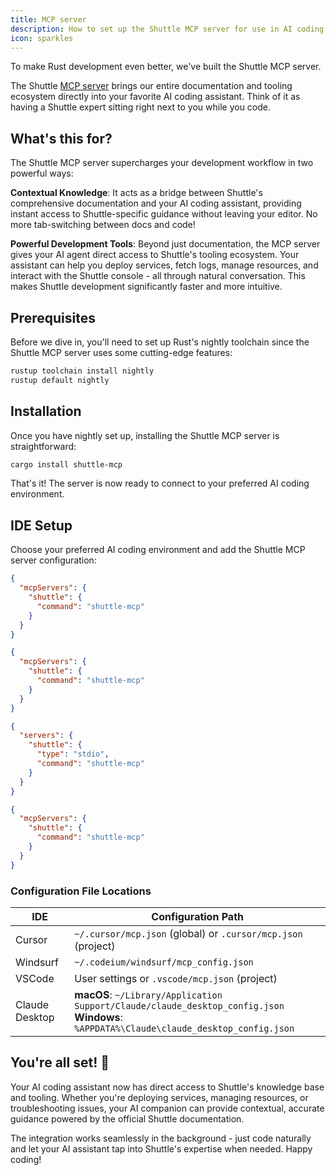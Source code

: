 ```yaml
---
title: MCP server
description: How to set up the Shuttle MCP server for use in AI coding assistants
icon: sparkles
---
```


To make Rust development even better, we've built the Shuttle MCP server.

The Shuttle [MCP server](https://modelcontextprotocol.io/) brings our entire documentation and tooling ecosystem directly into your favorite AI coding assistant. Think of it as having a Shuttle expert sitting right next to you while you code.

## What's this for?

The Shuttle MCP server supercharges your development workflow in two powerful ways:

**Contextual Knowledge**: It acts as a bridge between Shuttle's comprehensive documentation and your AI coding assistant, providing instant access to Shuttle-specific guidance without leaving your editor. No more tab-switching between docs and code!

**Powerful Development Tools**: Beyond just documentation, the MCP server gives your AI agent direct access to Shuttle's tooling ecosystem. Your assistant can help you deploy services, fetch logs, manage resources, and interact with the Shuttle console - all through natural conversation. This makes Shuttle development significantly faster and more intuitive.

## Prerequisites

Before we dive in, you'll need to set up Rust's nightly toolchain since the Shuttle MCP server uses some cutting-edge features:

```sh
rustup toolchain install nightly
rustup default nightly
```

## Installation

Once you have nightly set up, installing the Shuttle MCP server is straightforward:

```sh
cargo install shuttle-mcp
```

That's it! The server is now ready to connect to your preferred AI coding environment.

## IDE Setup

Choose your preferred AI coding environment and add the Shuttle MCP server configuration:

<CodeGroup>

```json Cursor
{
  "mcpServers": {
    "shuttle": {
      "command": "shuttle-mcp"
    }
  }
}
```

```json Windsurf
{
  "mcpServers": {
    "shuttle": {
      "command": "shuttle-mcp"
    }
  }
}
```

```json VSCode
{
  "servers": {
    "shuttle": {
      "type": "stdio",
      "command": "shuttle-mcp"
    }
  }
}
```

```json Claude Desktop
{
  "mcpServers": {
    "shuttle": {
      "command": "shuttle-mcp"
    }
  }
}
```

</CodeGroup>

### Configuration File Locations

| IDE            | Configuration Path                                                                                                                          |
| -------------- | ------------------------------------------------------------------------------------------------------------------------------------------- |
| Cursor         | `~/.cursor/mcp.json` (global) or `.cursor/mcp.json` (project)                                                                               |
| Windsurf       | `~/.codeium/windsurf/mcp_config.json`                                                                                                       |
| VSCode         | User settings or `.vscode/mcp.json` (project)                                                                                               |
| Claude Desktop | **macOS**: `~/Library/Application Support/Claude/claude_desktop_config.json`<br/>**Windows**: `%APPDATA%\Claude\claude_desktop_config.json` |

## You're all set! 🚀

Your AI coding assistant now has direct access to Shuttle's knowledge base and tooling. Whether you're deploying services, managing resources, or troubleshooting issues, your AI companion can provide contextual, accurate guidance powered by the official Shuttle documentation.

The integration works seamlessly in the background - just code naturally and let your AI assistant tap into Shuttle's expertise when needed. Happy coding!
